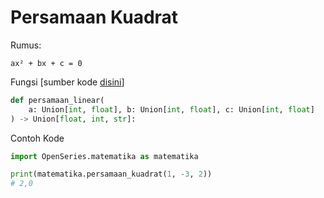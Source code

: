 # Persamaan Kuadrat

Rumus:

```
ax² + bx + c = 0
```

Fungsi [sumber kode [disini](https://github.com/bellshade/OpenSeries/blob/11ea1de5b7cbb8fa09b8b8a1097e5913bb2bdd05/OpenSeries/matematika.py#L65)]

```python
def persamaan_linear(
    a: Union[int, float], b: Union[int, float], c: Union[int, float]
) -> Union[float, int, str]:
```

Contoh Kode

```python
import OpenSeries.matematika as matematika

print(matematika.persamaan_kuadrat(1, -3, 2))
# 2,0
```
